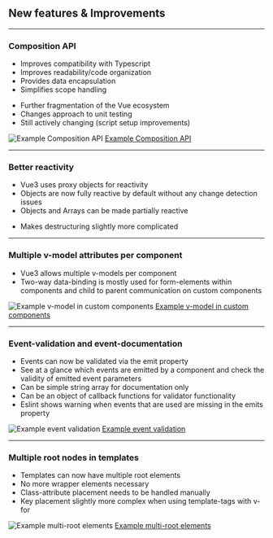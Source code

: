 <!-- section-title: New features & Improvements -->
## New features & Improvements

---
### Composition API
<!-- block-start: grid -->
<!-- block-start: column -->
<!-- classes: grid -->
- Improves compatibility with Typescript
- Improves readability/code organization
- Provides data encapsulation
- Simplifies scope handling
<!-- - Simpler way to split code and share functionality -->
<!-- - Improves working with JSX and TSX -->
<!-- - Allows usage of arrow functions for computed, methods etc. -->
- Further fragmentation of the Vue ecosystem
- Changes approach to unit testing
- Still actively changing (script setup improvements)

<!-- block-end -->
<!-- block-start: column -->
![Example Composition API](../../code/examples/composition-api-1/screenshot.png)
[Example Composition API](http://127.0.0.1:8085/examples/composition-api-1/)

<!-- block-end -->
<!-- block-end -->

---
### Better reactivity
- Vue3 uses proxy objects for reactivity
- Objects are now fully reactive by default without any change detection issues
- Objects and Arrays can be made partially reactive
<!-- - Requires evergreen browsers (newer than IE11) -->
- Makes destructuring slightly more complicated

---
### Multiple v-model attributes per component
<!-- block-start: grid -->
<!-- block-start: column -->
<!-- classes: grid -->
- Vue3 allows multiple v-models per component
- Two-way data-binding is mostly used for form-elements within components and child to parent communication on custom components

<!-- block-end -->
<!-- block-start: column -->
![Example v-model in custom components](../../code/examples/v-model-1/screenshot.png)
[Example v-model in custom components](http://127.0.0.1:8085/examples/v-model-1)

<!-- block-end -->
<!-- block-end -->

---
### Event-validation and event-documentation
<!-- block-start: grid -->
<!-- block-start: column -->
<!-- classes: grid -->
- Events can now be validated via the emit property
- See at a glance which events are emitted by a component and check the validity of emitted event parameters
- Can be simple string array for documentation only
- Can be an object of callback functions for validator functionality
- Eslint shows warning when events that are used are missing in the emits property

<!-- block-end -->
<!-- block-start: column -->
![Example event validation](../../code/examples/emits-1/screenshot.png)
[Example event validation](http://127.0.0.1:8085/examples/emits-1/)

<!-- block-end -->
<!-- block-end -->

---
### Multiple root nodes in templates
<!-- block-start: grid -->
<!-- block-start: column -->
<!-- classes: grid -->
- Templates can now have multiple root elements
- No more wrapper elements necessary
- Class-attribute placement needs to be handled manually
- Key placement slightly more complex when using template-tags with v-for

<!-- block-end -->
<!-- block-start: column -->
![Example multi-root elements](../../code/examples/multi-root-1/screenshot.png)
[Example multi-root elements](http://127.0.0.1:8085/examples/multi-root-1)

<!-- block-end -->
<!-- block-end -->